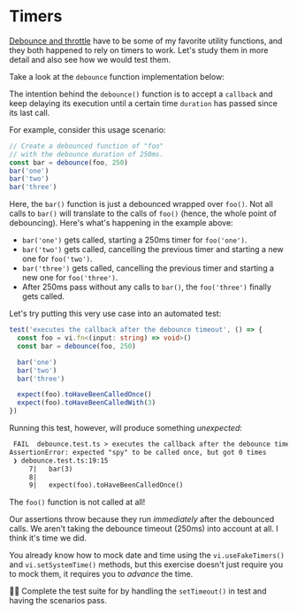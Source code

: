 # Timers

[Debounce and throttle](https://kettanaito.com/blog/debounce-vs-throttle) have to be some of my favorite utility functions, and they both happened to rely on timers to work. Let's study them in more detail and also see how we would test them.

Take a look at the `debounce` function implementation below:

<CodeFile file="debounce.ts" />

The intention behind the `debounce()` function is to accept a `callback` and keep delaying its execution until a certain time `duration` has passed since its last call.

For example, consider this usage scenario:

```ts
// Create a debounced function of "foo"
// with the debounce duration of 250ms.
const bar = debounce(foo, 250)
bar('one')
bar('two')
bar('three')
```

Here, the `bar()` function is just a debounced wrapped over `foo()`. Not all calls to `bar()` will translate to the calls of `foo()` (hence, the whole point of debouncing). Here's what's happening in the example above:

- `bar('one')` gets called, starting a 250ms timer for `foo('one')`.
- `bar('two')` gets called, cancelling the previous timer and starting a new one for `foo('two')`.
- `bar('three')` gets called, cancelling the previous timer and starting a new one for `foo('three')`.
- After 250ms pass without any calls to `bar()`, the `foo('three')` finally gets called.

Let's try putting this very use case into an automated test:

```ts filename=debounce.test.ts
test('executes the callback after the debounce timeout', () => {
  const foo = vi.fn<(input: string) => void>()
  const bar = debounce(foo, 250)

  bar('one')
  bar('two')
  bar('three')

  expect(foo).toHaveBeenCalledOnce()
  expect(foo).toHaveBeenCalledWith(3)
})
```

Running this test, however, will produce something _unexpected_:

```txt highlight=6
 FAIL  debounce.test.ts > executes the callback after the debounce timeout
AssertionError: expected "spy" to be called once, but got 0 times
 ❯ debounce.test.ts:19:15
     7|   bar(3)
     8|
     9|   expect(foo).toHaveBeenCalledOnce()
```

The `foo()` function is not called at all!

Our assertions throw because they run _immediately_ after the debounced calls. We aren't taking the debounce timeout (250ms) into account at all. I think it's time we did.

You already know how to mock date and time using the `vi.useFakeTimers()` and `vi.setSystemTime()` methods, but this exercise doesn't just require you to mock them, it requires you to _advance_ the time.

👨‍💼 Complete the test suite for <InlineFile file="debounce.test.ts" /> by handling the `setTimeout()` in test and having the scenarios pass.

